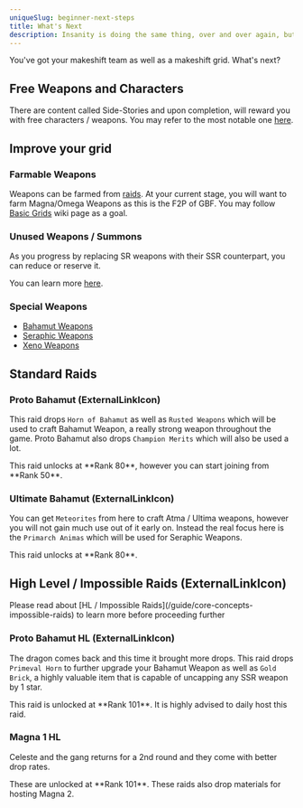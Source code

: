 ```yaml
---
uniqueSlug: beginner-next-steps
title: What's Next
description: Insanity is doing the same thing, over and over again, but expecting different results.
---
```


You've got your makeshift team as well as a makeshift grid. What's next?

## Free Weapons and Characters

There are content called Side-Stories and upon completion, will reward you with free characters / weapons.
You may refer to the most notable one [here](https://gbf.wiki/Basic_Grids#Free_Completion_Rewards).

## Improve your grid

### Farmable Weapons

Weapons can be farmed from [raids](/guide/core-concepts-raids). At your current stage, you will want to farm Magna/Omega Weapons
as this is the F2P of GBF. You may follow [Basic Grids](https://gbf.wiki/Basic_Grids) wiki page as a goal.

### Unused Weapons / Summons

As you progress by replacing SR weapons with their SSR counterpart, you can reduce or reserve it.

You can learn more [here](/guide/core-concepts-reserve-reduce).

### Special Weapons

-   [Bahamut Weapons]()
-   [Seraphic Weapons]()
-   [Xeno Weapons]()

## Standard Raids

### Proto Bahamut (ExternalLinkIcon)

This raid drops `Horn of Bahamut` as well as `Rusted Weapons` which will be used to craft Bahamut Weapon,
a really strong weapon throughout the game. Proto Bahamut also drops `Champion Merits` which will also be used a lot.

<Callout type="default">
    This raid unlocks at **Rank 80**, however you can start joining from **Rank 50**.
</Callout>

### Ultimate Bahamut (ExternalLinkIcon)

You can get `Meteorites` from here to craft Atma / Ultima weapons, however you will not gain much use out of it early on.
Instead the real focus here is the `Primarch Animas` which will be used for Seraphic Weapons.

<Callout type="default">
    This raid unlocks at **Rank 80**.
</Callout>

## High Level / Impossible Raids (ExternalLinkIcon)

<Callout type="warning">
    Please read about [HL / Impossible Raids](/guide/core-concepts-impossible-raids) to learn more before proceeding further
</Callout>

### Proto Bahamut HL (ExternalLinkIcon)

The dragon comes back and this time it brought more drops. This raid drops `Primeval Horn` to further upgrade
your Bahamut Weapon as well as `Gold Brick`, a highly valuable item that is capable of uncapping any SSR weapon by 1 star.

<Callout type="default">
    This raid is unlocked at **Rank 101**. It is highly advised to daily host this raid.
</Callout>

### Magna 1 HL

Celeste and the gang returns for a 2nd round and they come with better drop rates.

<Callout type="default">
    These are unlocked at **Rank 101**. These raids also drop materials for hosting Magna 2.
</Callout>